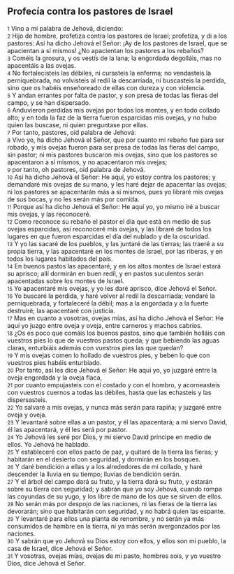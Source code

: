 == Profecía contra los pastores de Israel  ==

{{anchor|1}} <small>1</small> Vino a mí palabra de Jehová, diciendo:<br>
{{anchor|2}} <small>2</small> Hijo de hombre, profetiza contra los pastores de Israel; profetiza, y di a los pastores: Así ha dicho Jehová el Señor: ¡Ay de los pastores de Israel, que se apacientan a sí mismos! ¿No apacientan los pastores a los rebaños?<br>
{{anchor|3}} <small>3</small> Coméis la grosura, y os vestís de la lana; la engordada degolláis, mas no apacentáis a las ovejas.<br>
{{anchor|4}} <small>4</small> No fortalecisteis las débiles, ni curasteis la enferma; no vendasteis la perniquebrada, no volvisteis al redil la descarriada, ni buscasteis la perdida, sino que os habéis enseñoreado de ellas con dureza y con violencia.<br>
{{anchor|5}} <small>5</small> Y andan errantes por falta de pastor, y son presa de todas las fieras del campo, y se han dispersado.<br>
{{anchor|6}} <small>6</small> Anduvieron perdidas mis ovejas por todos los montes, y en todo collado alto; y en toda la faz de la tierra fueron esparcidas mis ovejas, y no hubo quien las buscase, ni quien preguntase por ellas.<br>
{{anchor|7}} <small>7</small> Por tanto, pastores, oíd palabra de Jehová:<br>
{{anchor|8}} <small>8</small> Vivo yo, ha dicho Jehová el Señor, que por cuanto mi rebaño fue para ser robado, y mis ovejas fueron para ser presa de todas las fieras del campo, sin pastor; ni mis pastores buscaron mis ovejas, sino que los pastores se apacentaron a sí mismos, y no apacentaron mis ovejas;<br>
{{anchor|9}} <small>9</small> por tanto, oh pastores, oíd palabra de Jehová.<br>
{{anchor|10}} <small>10</small> Así ha dicho Jehová el Señor: He aquí, yo estoy contra los pastores; y demandaré mis ovejas de su mano, y les haré dejar de apacentar las ovejas; ni los pastores se apacentarán más a sí mismos, pues yo libraré mis ovejas de sus bocas, y no les serán más por comida.<br>
{{anchor|11}} <small>11</small> Porque así ha dicho Jehová el Señor: He aquí yo, yo mismo iré a buscar mis ovejas, y las reconoceré.<br>
{{anchor|12}} <small>12</small> Como reconoce su rebaño el pastor el día que está en medio de sus ovejas esparcidas, así reconoceré mis ovejas, y las libraré de todos los lugares en que fueron esparcidas el día del nublado y de la oscuridad.<br>
{{anchor|13}} <small>13</small> Y yo las sacaré de los pueblos, y las juntaré de las tierras; las traeré a su propia tierra, y las apacentaré en los montes de Israel, por las riberas, y en todos los lugares habitados del país.<br>
{{anchor|14}} <small>14</small> En buenos pastos las apacentaré, y en los altos montes de Israel estará su aprisco; allí dormirán en buen redil, y en pastos suculentos serán apacentadas sobre los montes de Israel.<br>
{{anchor|15}} <small>15</small> Yo apacentaré mis ovejas, y yo les daré aprisco, dice Jehová el Señor.<br>
{{anchor|16}} <small>16</small> Yo buscaré la perdida, y haré volver al redil la descarriada; vendaré la perniquebrada, y fortaleceré la débil; mas a la engordada y a la fuerte destruiré; las apacentaré con justicia.<br>
{{anchor|17}} <small>17</small> Mas en cuanto a vosotras, ovejas mías, así ha dicho Jehová el Señor: He aquí yo juzgo entre oveja y oveja, entre carneros y machos cabríos.<br>
{{anchor|18}} <small>18</small> ¿Os es poco que comáis los buenos pastos, sino que también holláis con vuestros pies lo que de vuestros pastos queda; y que bebiendo las aguas claras, enturbiáis además con vuestros pies las que quedan?<br>
{{anchor|19}} <small>19</small> Y mis ovejas comen lo hollado de vuestros pies, y beben lo que con vuestros pies habéis enturbiado.<br>
{{anchor|20}} <small>20</small> Por tanto, así les dice Jehová el Señor: He aquí yo, yo juzgaré entre la oveja engordada y la oveja flaca,<br>
{{anchor|21}} <small>21</small> por cuanto empujasteis con el costado y con el hombro, y acorneasteis con vuestros cuernos a todas las débiles, hasta que las echasteis y las dispersasteis.<br>
{{anchor|22}} <small>22</small> Yo salvaré a mis ovejas, y nunca más serán para rapiña; y juzgaré entre oveja y oveja.<br>
{{anchor|23}} <small>23</small> Y levantaré sobre ellas a un pastor, y él las apacentará; a mi siervo David, él las apacentará, y él les será por pastor.<br>
{{anchor|24}} <small>24</small> Yo Jehová les seré por Dios, y mi siervo David príncipe en medio de ellos. Yo Jehová he hablado.<br>
{{anchor|25}} <small>25</small> Y estableceré con ellos pacto de paz, y quitaré de la tierra las fieras; y habitarán en el desierto con seguridad, y dormirán en los bosques.<br>
{{anchor|26}} <small>26</small> Y daré bendición a ellas y a los alrededores de mi collado, y haré descender la lluvia en su tiempo; lluvias de bendición serán.<br>
{{anchor|27}} <small>27</small> Y el árbol del campo dará su fruto, y la tierra dará su fruto, y estarán sobre su tierra con seguridad; y sabrán que yo soy Jehová, cuando rompa las coyundas de su yugo, y los libre de mano de los que se sirven de ellos.<br>
{{anchor|28}} <small>28</small> No serán más por despojo de las naciones, ni las fieras de la tierra las devorarán; sino que habitarán con seguridad, y no habrá quien las espante.<br>
{{anchor|29}} <small>29</small> Y levantaré para ellos una planta de renombre, y no serán ya más consumidos de hambre en la tierra, ni ya más serán avergonzados por las naciones.<br>
{{anchor|30}} <small>30</small> Y sabrán que yo Jehová su Dios estoy con ellos, y ellos son mi pueblo, la casa de Israel, dice Jehová el Señor.<br>
{{anchor|31}} <small>31</small> Y vosotras, ovejas mías, ovejas de mi pasto, hombres sois, y yo vuestro Dios, dice Jehová el Señor.<br>
